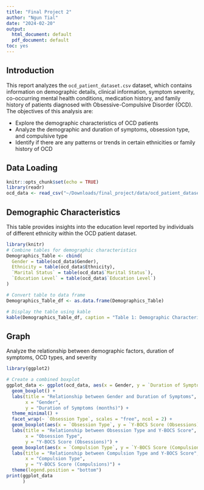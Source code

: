 ```yaml
---
title: "Final Project 2"
author: "Ngun Tial"
date: "2024-02-20"
output:
  html_document: default
  pdf_document: default
toc: yes
---
```

## Introduction

This report analyzes the `ocd_patient_dataset.csv` dataset, which contains information on demographic details, clinical information, symptom severity, co-occurring mental health conditions, medication history, and family history of patients diagnosed with Obsessive-Compulsive Disorder (OCD). The objectives of this analysis are:

- Explore the demographic characteristics of OCD patients
- Analyze the demographic and duration of symptoms, obsession type, and compulsive type
- Identify if there are any patterns or trends in certain ethnicities or family history of OCD

## Data Loading

```r
knitr::opts_chunk$set(echo = TRUE)
library(readr)
ocd_data <- read_csv("~/Downloads/final_project/data/ocd_patient_dataset.csv")
```

## Demographic Characteristics
This table provides insights into the education level reported by individuals of different ethnicity within the OCD patient dataset. 

```r
library(knitr)
# Combine tables for demographic characteristics
Demographics_Table <- cbind(
  Gender = table(ocd_data$Gender),
  Ethnicity = table(ocd_data$Ethnicity),
  `Marital Status` = table(ocd_data$`Marital Status`),
  `Education Level` = table(ocd_data$`Education Level`)
)

# Convert table to data frame
Demographics_Table_df <- as.data.frame(Demographics_Table)

# Display the table using kable
kable(Demographics_Table_df, caption = "Table 1: Demographic Characteristics of OCD Patients")
```

## Graph 
Analyze the relationship between demographic factors, duration of symptoms, OCD types, and severity

```r
library(ggplot2)

# Create a combined boxplot
ggplot_data <- ggplot(ocd_data, aes(x = Gender, y = `Duration of Symptoms (months)`, fill = Gender)) +
  geom_boxplot() +
  labs(title = "Relationship between Gender and Duration of Symptoms",
       x = "Gender",
       y = "Duration of Symptoms (months)") +
  theme_minimal() +
  facet_wrap(~ `Obsession Type`, scales = "free", ncol = 2) +
  geom_boxplot(aes(x = `Obsession Type`, y = `Y-BOCS Score (Obsessions)`, fill = `Obsession Type`), position = "dodge", alpha = 0.7) +
  labs(title = "Relationship between Obsession Type and Y-BOCS Score",
       x = "Obsession Type",
       y = "Y-BOCS Score (Obsessions)") +
  geom_boxplot(aes(x = `Compulsion Type`, y = `Y-BOCS Score (Compulsions)`, fill = `Compulsion Type`), position = "dodge", alpha = 0.7) +
  labs(title = "Relationship between Compulsion Type and Y-BOCS Score",
       x = "Compulsion Type",
       y = "Y-BOCS Score (Compulsions)") +
  theme(legend.position = "bottom")
print(ggplot_data
      )
```











